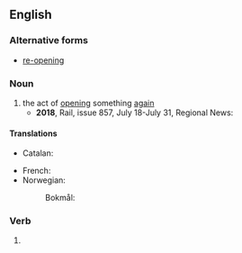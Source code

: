 ==English==

===Alternative forms===
* [[re-opening]]

===Noun===
{{en-noun}}

# the act of [[opening]] something [[again]]
#* '''2018''', Rail, issue 857, July 18-July 31, Regional News:
#*: {{quote|en|'''Grove:''' After many years of unproductive discussion, the '''reopening''' of the London-Bristol line station to serve the nearby town of Wantage is back on the agenda.}}

====Translations====
{{trans-top|act of opening again}}
* Catalan: {{t|ca|reobertura|f}}
{{trans-mid}}
* French: {{t+|fr|réouverture|f}}
* Norwegian:
*: Bokmål: {{t|nb|gjenåpning|m|f}}
{{trans-bottom}}

===Verb===
{{head|en|verb form}}

# {{present participle of|en|reopen|nocat=1}}